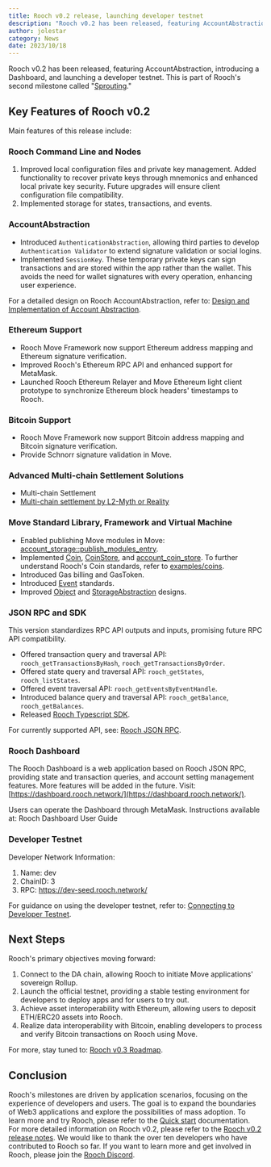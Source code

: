 ```yaml
---
title: Rooch v0.2 release, launching developer testnet
description: "Rooch v0.2 has been released, featuring AccountAbstraction, introducing a Dashboard, and launching a developer testnet"
author: jolestar
category: News
date: 2023/10/18
---
```



<PostHeader />

Rooch v0.2 has been released, featuring AccountAbstraction, introducing a Dashboard, and launching a developer testnet. This is part of Rooch's second milestone called "[Sprouting](/learn/miscellaneous/roadmap)."

## Key Features of Rooch v0.2

Main features of this release include:

### Rooch Command Line and Nodes

1. Improved local configuration files and private key management. Added functionality to recover private keys through mnemonics and enhanced local private key security. Future upgrades will ensure client configuration file compatibility.
2. Implemented storage for states, transactions, and events.

### AccountAbstraction

* Introduced `AuthenticationAbstraction`, allowing third parties to develop `Authentication Validator` to extend signature validation or social logins.
* Implemented `SessionKey`. These temporary private keys can sign transactions and are stored within the app rather than the wallet. This avoids the need for wallet signatures with every operation, enhancing user experience.

For a detailed design on Rooch AccountAbstraction, refer to: [Design and Implementation of Account Abstraction](../learn/core-concepts/accounts/account-abstraction-implementation.en-US.mdx).

### Ethereum Support

* Rooch Move Framework now support Ethereum address mapping and Ethereum signature verification.
* Improved Rooch's Ethereum RPC API and enhanced support for MetaMask.
* Launched Rooch Ethereum Relayer and Move Ethereum light client prototype to synchronize Ethereum block headers' timestamps to Rooch.

### Bitcoin Support

* Rooch Move Framework now support Bitcoin address mapping and Bitcoin signature verification.
* Provide Schnorr signature validation in Move.

### Advanced Multi-chain Settlement Solutions

* Multi-chain Settlement
* [Multi-chain settlement by L2-Myth or Reality](./multi-chain_settlement_by_layer2-myth_or_Reality.en-US.mdx)

### Move Standard Library, Framework and Virtual Machine

* Enabled publishing Move modules in Move: [account_storage::publish_modules_entry](https://github.com/rooch-network/rooch/blob/7fd6418dff1aa7e40cae9e8eede375b776bbb771/moveos/moveos-stdlib/moveos-stdlib/sources/account_storage.move#L224).
* Implemented [Coin](https://github.com/rooch-network/rooch/blob/main/frameworks/rooch-framework/sources/coin.move), [CoinStore](https://github.com/rooch-network/rooch/blob/main/frameworks/rooch-framework/sources/coin_store.move), and [account_coin_store](https://github.com/rooch-network/rooch/blob/main/frameworks/rooch-framework/sources/account_coin_store.move). To further understand Rooch's Coin standards, refer to [examples/coins](https://github.com/rooch-network/rooch/tree/main/examples/coins).
* Introduced Gas billing and GasToken.
* Introduced [Event](https://github.com/rooch-network/rooch/blob/main/frameworks/moveos-stdlib/sources/event.move) standards.
* Improved [Object](../learn/core-concepts/objects/object.en-US.mdx) and [StorageAbstraction](../learn/core-concepts/objects/storage-abstraction.en-US.mdx) designs.

### JSON RPC and SDK

This version standardizes RPC API outputs and inputs, promising future RPC API compatibility.

* Offered transaction query and traversal API: `rooch_getTransactionsByHash`, `rooch_getTransactionsByOrder`.
* Offered state query and traversal API: `rooch_getStates`, `rooch_listStates`.
* Offered event traversal API: `rooch_getEventsByEventHandle`.
* Introduced balance query and traversal API: `rooch_getBalance`, `rooch_getBalances`.
* Released [Rooch Typescript SDK](https://www.npmjs.com/package/@roochnetwork/sdk).

For currently supported API, see: [Rooch JSON RPC](../build/reference/rpc/json-rpc.en-US.mdx).

### Rooch Dashboard

The Rooch Dashboard is a web application based on Rooch JSON RPC, providing state and transaction queries, and account setting management features. More features will be added in the future.
Visit: [https://dashboard.rooch.network/](https://dashboard.rooch.network/).

Users can operate the Dashboard through MetaMask. Instructions available at: Rooch Dashboard User Guide

### Developer Testnet

Developer Network Information:

1. Name: dev
2. ChainID: 3
3. RPC: https://dev-seed.rooch.network/

For guidance on using the developer testnet, refer to: [Connecting to Developer Testnet](../build/getting-started/connect-to-rooch/connect-devnet.en-US.mdx).

## Next Steps

Rooch's primary objectives moving forward:

1. Connect to the DA chain, allowing Rooch to initiate Move applications' sovereign Rollup.
2. Launch the official testnet, providing a stable testing environment for developers to deploy apps and for users to try out.
3. Achieve asset interoperability with Ethereum, allowing users to deposit ETH/ERC20 assets into Rooch.
4. Realize data interoperability with Bitcoin, enabling developers to process and verify Bitcoin transactions on Rooch using Move.

For more, stay tuned to: [Rooch v0.3 Roadmap](https://github.com/rooch-network/rooch/issues/1000).

## Conclusion

Rooch's milestones are driven by application scenarios, focusing on the experience of developers and users. The goal is to expand the boundaries of Web3 applications and explore the possibilities of mass adoption. To learn more and try Rooch, please refer to the [Quick start](../build/tutorial/counter.en-US.mdx) documentation.
For more detailed information on Rooch v0.2, please refer to the [Rooch v0.2 release notes](https://github.com/rooch-network/rooch/releases/tag/v0.2.1). We would like to thank the over ten developers who have contributed to Rooch so far. If you want to learn more and get involved in Rooch, please join the [Rooch Discord](https://discord.gg/rooch).
